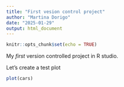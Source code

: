 ```yaml
---
title: "First vesion control project"
author: "Martina Dorigo"
date: "2025-01-29"
output: html_document
---
```


```r
knitr::opts_chunk$set(echo = TRUE)
```

My *first* version controlled project in R studio. 

Let's create a test plot

```r
plot(cars)
```

